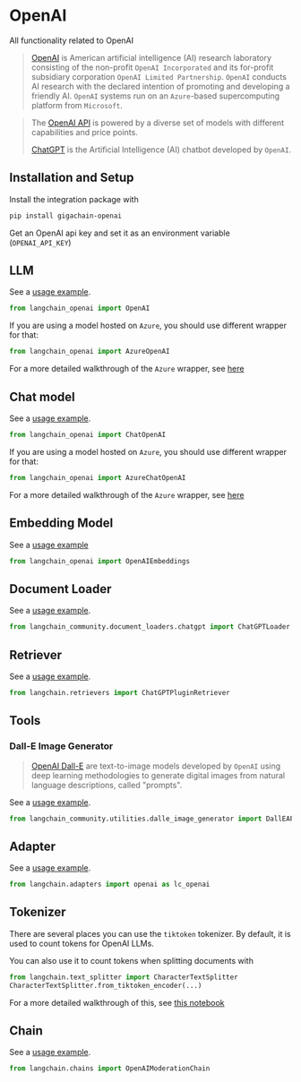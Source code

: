 # OpenAI

All functionality related to OpenAI

>[OpenAI](https://en.wikipedia.org/wiki/OpenAI) is American artificial intelligence (AI) research laboratory 
> consisting of the non-profit `OpenAI Incorporated`
> and its for-profit subsidiary corporation `OpenAI Limited Partnership`. 
> `OpenAI` conducts AI research with the declared intention of promoting and developing a friendly AI. 
> `OpenAI` systems run on an `Azure`-based supercomputing platform from `Microsoft`.

>The [OpenAI API](https://platform.openai.com/docs/models) is powered by a diverse set of models with different capabilities and price points.
> 
>[ChatGPT](https://chat.openai.com) is the Artificial Intelligence (AI) chatbot developed by `OpenAI`.

## Installation and Setup

Install the integration package with
```bash
pip install gigachain-openai
```

Get an OpenAI api key and set it as an environment variable (`OPENAI_API_KEY`)


## LLM

See a [usage example](/docs/integrations/llms/openai).

```python
from langchain_openai import OpenAI
```

If you are using a model hosted on `Azure`, you should use different wrapper for that:
```python
from langchain_openai import AzureOpenAI
```
For a more detailed walkthrough of the `Azure` wrapper, see [here](/docs/integrations/llms/azure_openai)

## Chat model

See a [usage example](/docs/integrations/chat/openai).

```python
from langchain_openai import ChatOpenAI
```

If you are using a model hosted on `Azure`, you should use different wrapper for that:
```python
from langchain_openai import AzureChatOpenAI
```
For a more detailed walkthrough of the `Azure` wrapper, see [here](/docs/integrations/chat/azure_chat_openai)

## Embedding Model

See a [usage example](/docs/integrations/text_embedding/openai)

```python
from langchain_openai import OpenAIEmbeddings
```

## Document Loader

See a [usage example](/docs/integrations/document_loaders/chatgpt_loader).

```python
from langchain_community.document_loaders.chatgpt import ChatGPTLoader
```

## Retriever

See a [usage example](/docs/integrations/retrievers/chatgpt-plugin).

```python
from langchain.retrievers import ChatGPTPluginRetriever
```

## Tools

### Dall-E Image Generator

>[OpenAI Dall-E](https://openai.com/dall-e-3) are text-to-image models developed by `OpenAI` 
> using deep learning methodologies to generate digital images from natural language descriptions, 
> called "prompts".


See a [usage example](/docs/integrations/tools/dalle_image_generator).

```python
from langchain_community.utilities.dalle_image_generator import DallEAPIWrapper
```

## Adapter

See a [usage example](/docs/integrations/adapters/openai).

```python
from langchain.adapters import openai as lc_openai
```

## Tokenizer

There are several places you can use the `tiktoken` tokenizer. By default, it is used to count tokens
for OpenAI LLMs.

You can also use it to count tokens when splitting documents with 
```python
from langchain.text_splitter import CharacterTextSplitter
CharacterTextSplitter.from_tiktoken_encoder(...)
```
For a more detailed walkthrough of this, see [this notebook](/docs/modules/data_connection/document_transformers/split_by_token#tiktoken)

## Chain

See a [usage example](/docs/guides/productionization/safety/moderation).

```python
from langchain.chains import OpenAIModerationChain
```


